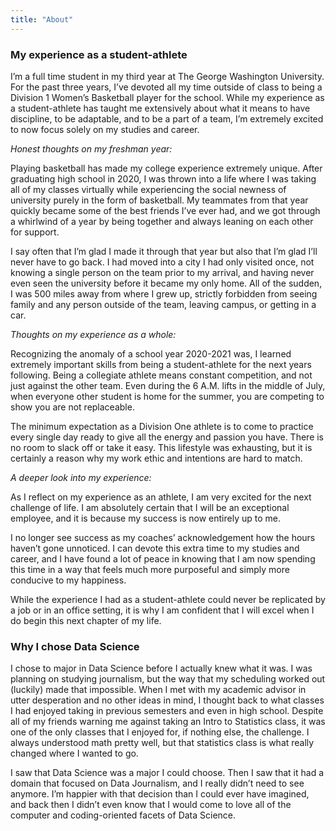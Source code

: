 ```yaml
---
title: "About"
---
```


### My experience as a student-athlete

I'm a full time student in my third year at The George Washington University. For the past three years, I've devoted all my time outside of class to being a Division 1 Women's Basketball player for the school. While my experience as a student-athlete has taught me extensively about what it means to have discipline, to be adaptable, and to be a part of a team, I'm extremely excited to now focus solely on my studies and career.

*Honest thoughts on my freshman year:*

Playing basketball has made my college experience extremely unique. After graduating high school in 2020, I was thrown into a life where I was taking all of my classes virtually while experiencing the social newness of university purely in the form of basketball. My teammates from that year quickly became some of the best friends I've ever had, and we got through a whirlwind of a year by being together and always leaning on each other for support.

I say often that I'm glad I made it through that year but also that I'm glad I'll never have to go back. I had moved into a city I had only visited once, not knowing a single person on the team prior to my arrival, and having never even seen the university before it became my only home. All of the sudden, I was 500 miles away from where I grew up, strictly forbidden from seeing family and any person outside of the team, leaving campus, or getting in a car.

*Thoughts on my experience as a whole:*

Recognizing the anomaly of a school year 2020-2021 was, I learned extremely important skills from being a student-athlete for the next years following. Being a collegiate athlete means constant competition, and not just against the other team. Even during the 6 A.M. lifts in the middle of July, when everyone other student is home for the summer, you are competing to show you are not replaceable.

The minimum expectation as a Division One athlete is to come to practice every single day ready to give all the energy and passion you have. There is no room to slack off or take it easy. This lifestyle was exhausting, but it is certainly a reason why my work ethic and intentions are hard to match.

*A deeper look into my experience:*

As I reflect on my experience as an athlete, I am very excited for the next challenge of life. I am absolutely certain that I will be an exceptional employee, and it is because my success is now entirely up to me.

I no longer see success as my coaches' acknowledgement how the hours haven't gone unnoticed. I can devote this extra time to my studies and career, and I have found a lot of peace in knowing that I am now spending this time in a way that feels much more purposeful and simply more conducive to my happiness.

While the experience I had as a student-athlete could never be replicated by a job or in an office setting, it is why I am confident that I will excel when I do begin this next chapter of my life.

### Why I chose Data Science

I chose to major in Data Science before I actually knew what it was. I was planning on studying journalism, but the way that my scheduling worked out (luckily) made that impossible. When I met with my academic advisor in utter desperation and no other ideas in mind, I thought back to what classes I had enjoyed taking in previous semesters and even in high school. Despite all of my friends warning me against taking an Intro to Statistics class, it was one of the only classes that I enjoyed for, if nothing else, the challenge. I always understood math pretty well, but that statistics class is what really changed where I wanted to go.

I saw that Data Science was a major I could choose. Then I saw that it had a domain that focused on Data Journalism, and I really didn't need to see anymore. I'm happier with that decision than I could ever have imagined, and back then I didn't even know that I would come to love all of the computer and coding-oriented facets of Data Science.
